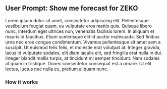 ## **User Prompt**: Show me forecast for ZEKO

Lorem ipsum dolor sit amet, consectetur adipiscing elit. Pellentesque vestibulum feugiat quam, eu vulputate eros mattis quis. Quisque libero nunc, interdum eget ultrices non, venenatis facilisis lorem. In aliquam et mauris id faucibus. Etiam scelerisque elit id auctor malesuada. Sed finibus urna nec eros congue condimentum. Vivamus pellentesque sit amet sem a suscipit. Ut euismod felis felis, et molestie erat volutpat at. Integer gravida, lacus id vulputate sodales, elit diam iaculis elit, sed fringilla erat nulla in dui. Integer blandit mollis turpis, at tincidunt mi semper tincidunt. Nam sodales at quam in tristique. Donec consectetur consequat est a ornare. Ut elit lectus, luctus nec nulla eu, pretium aliquam nunc.

<UseCase type="authorization-rag" />

### How it works
